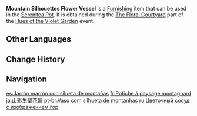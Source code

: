 {{Furnishing Infobox
|id             = 373713
|image          = Item Mountain Silhouettes Flower Vessel.png
|category       = Landscape
|subcategory    = Curio
|quality        = 4
|adeptal_energy = 30
|load           = 345
|reduced_load   = 345
|description    = A flower vessel with the silhouette of the mountains as the pattern. The wall-colored pottery surface is like the earth after the ice and snow have melted, hiding simple poems that sing of freedom.
|source1        = [[Hues of the Violet Garden/The Floral Courtyard|The Floral Courtyard]] event
|event          = Hues of the Violet Garden
|interaction    = Floral Courtyard
}}
'''Mountain Silhouettes Flower Vessel''' is a [[Furnishing]] item that can be used in the [[Serenitea Pot]]. It is obtained during the [[Hues of the Violet Garden/The Floral Courtyard|The Floral Courtyard]] part of the [[Hues of the Violet Garden]] event.

==Other Languages==
{{Other Languages
|en      = Mountain Silhouettes Flower Vessel
|zhs     = 山影生壁花器
|zhs_rm  = Shānyǐng Shēngbì Huāqì
|zht     = 山影生壁花器
|zht_rm  = Shānyǐng Shēngbì Huāqì
|zh_tl   = 
|ja      = 山影生壁花器
|ja_rm   = San'ei Namakabe Kaki{{Assumed}}
|ja_tl   = 
|ko      = 연갈색 산 그림자 화기
|ko_rm   = Yeongalsaek San Geurimja Hwagi
|ko_tl   = Light Brown Mountain Shadow Flower Vessel
|es      = Jarrón marrón con silueta de montañas
|es_tl   = Brown Vase With Silhouette of Mountains
|fr      = Potiche à paysage montagnard
|fr_tl   = Vase with Mountain Landscape
|ru      = Цветочный сосуд с изображением гор
|ru_tl   = Flower Vessel with Mountain Painting
|th      = แจกันดอกไม้เงาแห่งภูผา
|th_rm   = 
|th_tl   = 
|vi      = Bình Hoa Bóng Núi
|vi_tl   = 
|de      = Blumengefäß mit Gebirgssilhouetten
|de_tl   = Flower Vessel With Mountain Silhouettes
|id      = Wadah Bunga Bayangan Gunung Kecoklatan
|id_tl   = Brown Mountain Silhouettes Flower Vessel
|pt      = Vaso com silhueta de montanhas
|pt_tl   = 
|tr      = Dağ Silüeti Desenli Saksı
|tr_tl   = 
|it      = Vaso per fiori Contorni di montagna
|it_tl   = 
}}

==Change History==
{{Change History|2.6}}

==Navigation==
{{Furnishing Navbox|exterior}}
{{Furnishing Navbox/Subsystems|curio}}

[[es:Jarrón marrón con silueta de montañas]]
[[fr:Potiche à paysage montagnard]]
[[ja:山影生壁花器]]
[[pt-br:Vaso com silhueta de montanhas]]
[[ru:Цветочный сосуд с изображением гор]]